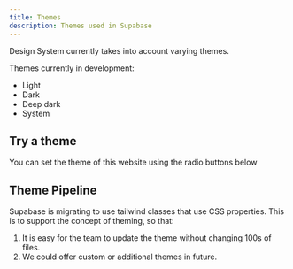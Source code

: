 ```yaml
---
title: Themes
description: Themes used in Supabase
---
```


Design System currently takes into account varying themes.

Themes currently in development:

- Light
- Dark
- Deep dark
- System

## Try a theme

You can set the theme of this website using the radio buttons below

<ThemeSettings />

## Theme Pipeline

Supabase is migrating to use tailwind classes that use CSS properties.
This is to support the concept of theming, so that:

1. It is easy for the team to update the theme without changing 100s of files.
2. We could offer custom or additional themes in future.
